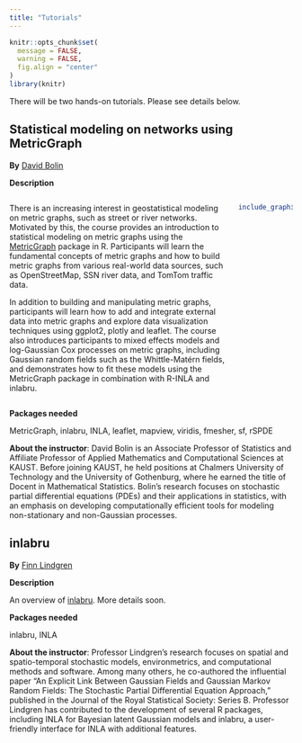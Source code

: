 ```yaml
---
title: "Tutorials"
---
```

```r
knitr::opts_chunk$set(
  message = FALSE, 
  warning = FALSE,
  fig.align = "center"
)
library(knitr)
```

There will be two hands-on tutorials. Please see details below.


## Statistical modeling on networks using MetricGraph

**By** [David Bolin](https://www.kaust.edu.sa/en/study/faculty/david-bolin)

**Description**

::: columns
::: {.column width="80%"}

There is an increasing interest in geostatistical modeling on metric graphs, such as street or river networks. Motivated by this, the course provides an introduction to statistical modeling on metric graphs using the [MetricGraph](https://davidbolin.github.io/MetricGraph/) package in R. Participants will learn the fundamental concepts of metric graphs and how to build metric graphs from various real-world data sources, such as OpenStreetMap, SSN river data, and TomTom traffic data.

In addition to building and manipulating metric graphs, participants will learn how to add and integrate external data into metric graphs and explore data visualization techniques using ggplot2, plotly and leaflet. The course also introduces participants to mixed effects models and log-Gaussian Cox processes on metric graphs, including Gaussian random fields such as the Whittle-Matérn fields, and demonstrates how to fit these models using the MetricGraph package in combination with R-INLA and inlabru. 

:::
::: {.column width="20%"}

```r
include_graphics('img/metricgraph_logo.png')
```

:::
:::


**Packages needed**

MetricGraph, inlabru, INLA, leaflet, mapview, viridis, fmesher, sf, rSPDE


**About the instructor**: David Bolin is an Associate Professor of Statistics and Affiliate Professor of Applied Mathematics and Computational Sciences at KAUST. Before joining KAUST, he held positions at Chalmers University of Technology and the University of Gothenburg, where he earned the title of Docent in Mathematical Statistics. Bolin’s research focuses on stochastic partial differential equations (PDEs) and their applications in statistics, with an emphasis on developing computationally efficient tools for modeling non-stationary and non-Gaussian processes.

## inlabru

**By** [Finn Lindgren](https://www.maths.ed.ac.uk/~flindgre/)

**Description**

An overview of [inlabru](https://sites.google.com/inlabru.org/inlabru). More details soon.

**Packages needed** 

inlabru, INLA

**About the instructor**: Professor Lindgren's research focuses on spatial and spatio-temporal stochastic models, environmetrics, and computational methods and software. Among many others, he co-authored the influential paper "An Explicit Link Between Gaussian Fields and Gaussian Markov Random Fields: The Stochastic Partial Differential Equation Approach," published in the Journal of the Royal Statistical Society: Series B. Professor Lindgren has contributed to the development of several R packages, including INLA for Bayesian latent Gaussian models and inlabru, a user-friendly interface for INLA with additional features.